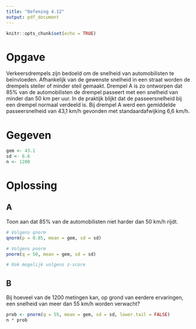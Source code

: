 ```yaml
---
title: "Oefening 4.12"
output: pdf_document
---
```


```r
knitr::opts_chunk$set(echo = TRUE)
```

# Opgave

Verkeersdrempels zijn bedoeld om de snelheid van automobilisten te beïnvloeden. Afhankelijk van de gewenste snelheid in een straat worden de drempels steiler of minder steil gemaakt. Drempel A is zo ontworpen dat $85\%$ van de automobilisten de drempel passeert met een snelheid van minder dan 50 km per uur. In de praktijk blijkt dat de passeersnelheid bij een drempel normaal verdeeld is. Bij drempel A werd een gemiddelde passeersnelheid van 43,1 km/h gevonden met standaardafwijking 6,6 km/h.

# Gegeven

```r
gem <- 43.1
sd <- 6.6
n <- 1200
```

# Oplossing

## A

Toon aan dat $85\%$ van de automobilisten niet harder dan 50 km/h rijdt.

```r
# Volgens qnorm
qnorm(p = 0.85, mean = gem, sd = sd)

# Volgens pnorm
pnorm(q = 50, mean = gem, sd = sd)

# Ook mogelijk volgens z-score
```

## B

Bij hoeveel van de $1200$ metingen kan, op grond van eerdere ervaringen, een snelheid van meer dan 55 km/h worden verwacht?

```r
prob <- pnorm(q = 55, mean = gem, sd = sd, lower.tail = FALSE)
n * prob
```
